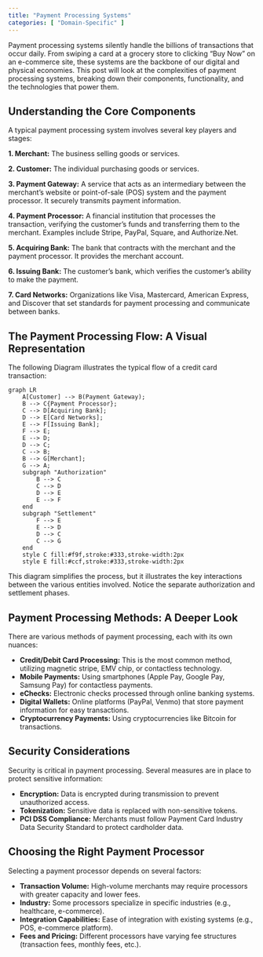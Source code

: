 ```yaml
---
title: "Payment Processing Systems"
categories: [ "Domain-Specific" ]
---
```


Payment processing systems silently handle the billions of transactions that occur daily. From swiping a card at a grocery store to clicking "Buy Now" on an e-commerce site, these systems are the backbone of our digital and physical economies. This post will look at the complexities of payment processing systems, breaking down their components, functionality, and the technologies that power them.

## Understanding the Core Components

A typical payment processing system involves several key players and stages:

**1. Merchant:** The business selling goods or services.

**2. Customer:** The individual purchasing goods or services.

**3. Payment Gateway:** A service that acts as an intermediary between the merchant's website or point-of-sale (POS) system and the payment processor. It securely transmits payment information.

**4. Payment Processor:** A financial institution that processes the transaction, verifying the customer's funds and transferring them to the merchant. Examples include Stripe, PayPal, Square, and Authorize.Net.

**5. Acquiring Bank:** The bank that contracts with the merchant and the payment processor. It provides the merchant account.

**6. Issuing Bank:** The customer's bank, which verifies the customer's ability to make the payment.

**7. Card Networks:** Organizations like Visa, Mastercard, American Express, and Discover that set standards for payment processing and communicate between banks.


## The Payment Processing Flow: A Visual Representation

The following Diagram illustrates the typical flow of a credit card transaction:

```mermaid
graph LR
    A[Customer] --> B(Payment Gateway);
    B --> C{Payment Processor};
    C --> D[Acquiring Bank];
    D --> E[Card Networks];
    E --> F[Issuing Bank];
    F --> E;
    E --> D;
    D --> C;
    C --> B;
    B --> G[Merchant];
    G --> A;
    subgraph "Authorization"
        B --> C
        C --> D
        D --> E
        E --> F
    end
    subgraph "Settlement"
        F --> E
        E --> D
        D --> C
        C --> G
    end
    style C fill:#f9f,stroke:#333,stroke-width:2px
    style E fill:#ccf,stroke:#333,stroke-width:2px
```

This diagram simplifies the process, but it illustrates the key interactions between the various entities involved. Notice the separate authorization and settlement phases.

## Payment Processing Methods: A Deeper Look

There are various methods of payment processing, each with its own nuances:

-   **Credit/Debit Card Processing:** This is the most common method, utilizing magnetic stripe, EMV chip, or contactless technology.
-   **Mobile Payments:** Using smartphones (Apple Pay, Google Pay, Samsung Pay) for contactless payments.
-   **eChecks:** Electronic checks processed through online banking systems.
-   **Digital Wallets:** Online platforms (PayPal, Venmo) that store payment information for easy transactions.
-   **Cryptocurrency Payments:** Using cryptocurrencies like Bitcoin for transactions.

## Security Considerations

Security is critical in payment processing. Several measures are in place to protect sensitive information:

-   **Encryption:** Data is encrypted during transmission to prevent unauthorized access.
-   **Tokenization:** Sensitive data is replaced with non-sensitive tokens.
-   **PCI DSS Compliance:** Merchants must follow Payment Card Industry Data Security Standard to protect cardholder data.


## Choosing the Right Payment Processor

Selecting a payment processor depends on several factors:

-   **Transaction Volume:** High-volume merchants may require processors with greater capacity and lower fees.
-   **Industry:** Some processors specialize in specific industries (e.g., healthcare, e-commerce).
-   **Integration Capabilities:** Ease of integration with existing systems (e.g., POS, e-commerce platform).
-   **Fees and Pricing:** Different processors have varying fee structures (transaction fees, monthly fees, etc.).